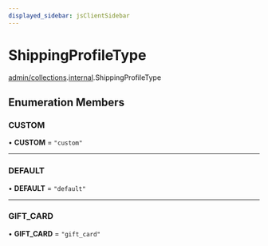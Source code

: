 ```yaml
---
displayed_sidebar: jsClientSidebar
---
```



# ShippingProfileType

[admin/collections](../../modules/admin_collections.mdx).[internal](../../admin_collections/modules/admin_collections.internal.mdx).ShippingProfileType

## Enumeration Members

### CUSTOM

• **CUSTOM** = ``"custom"``

___

### DEFAULT

• **DEFAULT** = ``"default"``

___

### GIFT\_CARD

• **GIFT\_CARD** = ``"gift_card"``
